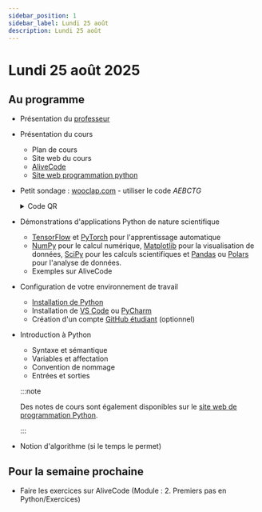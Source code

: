 ```yaml
---
sidebar_position: 1
sidebar_label: Lundi 25 août
description: Lundi 25 août
---
```


# Lundi 25 août 2025

## Au programme

- Présentation du [professeur](https://github.com/archambaultv-prof)
- Présentation du cours
  - Plan de cours
  - Site web du cours
  - [AliveCode](https://alivecode.ca/)
  - [Site web programmation python](https://archambaultv-prof.github.io/programmation-python)

- Petit sondage :
  [wooclap.com](https://www.wooclap.com/fr/) - utiliser le code *AEBCTG*

  <details>
  <summary>Code QR</summary>

    ![code_qr](/img/wooclap_semaine_1_sondage.png)

  </details>

- Démonstrations d'applications Python de nature scientifique
  - [TensorFlow](https://www.tensorflow.org/) et [PyTorch](https://pytorch.org/) pour l'apprentissage automatique
  - [NumPy](https://numpy.org/) pour le calcul numérique,
    [Matplotlib](https://matplotlib.org/) pour la visualisation de données,
    [SciPy](https://www.scipy.org/) pour les calculs scientifiques et
    [Pandas](https://pandas.pydata.org/) ou [Polars](https://www.pola.rs/) pour l'analyse de données.
  - Exemples sur AliveCode

- Configuration de votre environnement de travail
  - [Installation de Python](https://archambaultv-prof.github.io/programmation-python/docs/installation)
  - Installation de [VS Code](https://code.visualstudio.com/) ou [PyCharm](https://www.jetbrains.com/pycharm/)
  - Création d'un compte [GitHub étudiant](https://github.com/education/students) (optionnel)

- Introduction à Python
  - Syntaxe et sémantique
  - Variables et affectation
  - Convention de nommage
  - Entrées et sorties

  :::note

  Des notes de cours sont également disponibles sur le [site web de
  programmation Python](https://archambaultv-prof.github.io/programmation-python/docs/category/expressions-et-variables).

  :::

- Notion d'algorithme (si le temps le permet)

## Pour la semaine prochaine

- Faire les exercices sur AliveCode (Module : 2. Premiers pas en Python/Exercices)